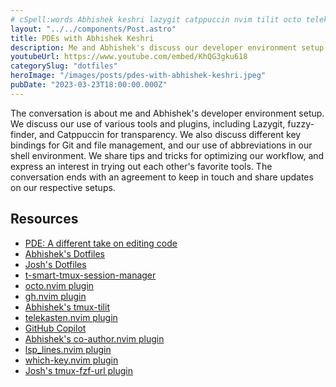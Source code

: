 ```yaml
---
# cSpell:words Abhishek keshri lazygit catppuccin nvim tilit octo telekasten pdes
layout: "../../components/Post.astro"
title: PDEs with Abhishek Keshri
description: Me and Abhishek's discuss our developer environment setup. We discuss our use of various tools and plugins, including Lazygit, fuzzy-finder, and Catppuccin for transparency.
youtubeUrl: https://www.youtube.com/embed/KhQG3gku618
categorySlug: "dotfiles"
heroImage: "/images/posts/pdes-with-abhishek-keshri.jpeg"
pubDate: "2023-03-23T18:00:00.000Z"
---
```


The conversation is about me and Abhishek's developer environment setup. We discuss our use of various tools and plugins, including Lazygit, fuzzy-finder, and Catppuccin for transparency. We also discuss different key bindings for Git and file management, and our use of abbreviations in our shell environment. We share tips and tricks for optimizing our workflow, and express an interest in trying out each other's favorite tools. The conversation ends with an agreement to keep in touch and share updates on our respective setups.

## Resources

- [PDE: A different take on editing code](https://www.youtube.com/watch?v=QMVIJhC9Veg)
- [Abhishek's Dotfiles](https://github.com/2KAbhishek/Dotfiles)
- [Josh's Dotfiles](https://github.com/joshmedeski/dotfiles)
- [t-smart-tmux-session-manager](https://github.com/joshmedeski/t-smart-tmux-session-manager)
- [octo.nvim plugin](https://github.com/pwntester/octo.nvim)
- [gh.nvim plugin](https://github.com/ldelossa/gh.nvim)
- [Abhishek's tmux-tilit](https://github.com/2kabhishek/tmux-tilit/)
- [telekasten.nvim plugin](https://github.com/renerocksai/telekasten.nvim)
- [GitHub Copilot](https://github.com/features/copilot)
- [Abhishek's co-author.nvim plugin](https://github.com/2KAbhishek/co-author.nvim)
- [lsp_lines.nvim plugin](https://github.com/Maan2003/lsp_lines.nvim)
- [which-key.nvim plugin](https://github.com/folke/which-key.nvim)
- [Josh's tmux-fzf-url plugin](https://github.com/joshmedeski/tmux-fzf-url)

